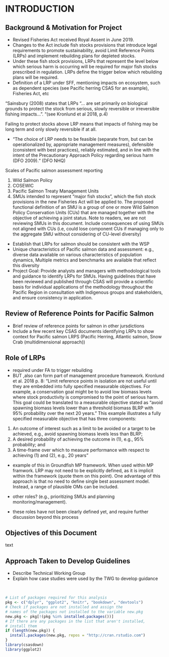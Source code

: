 # INTRODUCTION {#intro}

## Background & Motivation for Project
- Revised Fisheries Act received Royal Assent in June 2019.  
-	Changes to the Act include fish stocks provisions that introduce legal requirements to promote sustainability, avoid Limit Reference Points (LRPs) and implement rebuilding plans for depleted stocks.
-	Under these fish stock provisions, LRPs that represent the level below which serious harm is occurring will be required for major fish stocks prescribed in regulation.  LRPs define the trigger below which rebuilding plans will be required. 
-	Definition of a LRP under SFF, mentioning impacts on ecosystem, such as dependent species (see Pacific herring CSAS for an example), Fisheries Act, etc

"Sainsbury (2008) states that LRPs “… are set primarily on biological grounds to protect the stock from serious, slowly reversible or irreversible fishing impacts…”. "(see Kronlund et al 2018, p.4)

Failing to protect stocks above LRP means that impacts of fishing may be long term and only slowly reversible if at all.


-	“The choice of LRP needs to be feasible (separate from, but can be operationalized by, appropriate management measures), defensible (consistent with best practices), reliably estimated, and in line with the intent of the Precautionary Approach Policy regarding serious harm (DFO 2009).“ (DFO NHQ) 

<!--CH comment: mention that LRPs identified under DFO's Fisheries Sustainability checklist are typically management operational control points, and not biological LRPs per se-->

Scales of Pacific salmon assessment reporting

1. Wild Salmon Policy
2. COSEWIC
3. Pacific Salmon Treaty Management Units
4. SMUs intended to represent “major fish stocks”, which the fish stock provisions in the new Fisheries Act will be applied to.  The proposed functional definition of an SMU is a group of one or more Wild Salmon Policy Conservation Units (CUs) that are managed together with the objective of achieving a joint status. Note to readers, we are not reviewing SMUs in this document. Include consequences of using SMUs not aligned with CUs (i.e,  could lose component CUs if managing only to the aggregate SMU without considering of CU-level diversity)

-	Establish that LRPs for salmon should be consistent with the WSP
-	Unique characteristics of Pacific salmon data and assessment: e.g., diverse data available on various characteristics of population dynamics,	Multiple metrics and benchmarks are available that reflect this diversity
-	Project Goal: Provide analysts and managers with methodological tools and guidance to identify LRPs for SMUs.   Having guidelines that have been reviewed and published through CSAS will provide a scientific basis for individual applications of the methodology throughout the Pacific Region in consultation with Indigenous groups and stakeholders, and ensure consistency in application.

##	Review of Reference Points for Pacific Salmon
- Brief review of reference points for salmon in other jursdictions
-	Include a few recent key CSAS documents identifying LRPs to show context for Pacific salmon LRPS (Pacific Herring, Atlantic salmon, Snow Crab (multidimensional approach))

## Role of LRPs

- required under FA to trigger rebuilding
- BUT ,also can form part of management procedure framework. Kronlund et al. 2018 p. 8: "Limit reference points in isolation are not useful until they are embedded into fully specified measurable objectives. For example, a conservation goal might be to avoid low biomass levels where stock productivity is compromised to the point of serious harm. This goal could be translated to a measurable objective stated as “avoid spawning biomass levels lower than a threshold biomass BLRP with 95% probability over the next 20 years.” This example illustrates a fully specified measurable objective that has three components:
1. An outcome of interest such as a limit to be avoided or a target to be achieved, e.g., avoid spawning biomass levels less than BLRP;
2. A desired probability of achieving the outcome in (1), e.g., 95% probability; and
3. A time-frame over which to measure performance with respect to achieving (1) and (2), e.g., 20 years"
- example of this in Groundfish MP framework. When used within MP framwork. LRP may not need to be explicitly defined, as it is implicit within the framework (quote them on this point). One advantage of this approach is that no need to define single best assessment model. Instead, a range of plausible OMs can be included.

- other roles? (e.g., prioritizing SMUs and planning monitoring/management).
- these roles have not been clearly defined yet, and require further discussion beyond this process

##	Objectives of this Document
text

##	Approach Taken to Develop Guidelines
-	Describe Technical Working Group
-	Explain how case studies were used by the TWG to develop guidance


<!--
The {#rmd-basics} text after the chapter declaration will allow us to link throughout the document back to the beginning of Chapter 1.  These labels will automatically be generated (if not specified) by changing the spaces to hyphens and capital letters to lowercase.  Look for the reference to this label at the beginning of Chapter 2.
-->
 
\  

```r
# List of packages required for this analysis
pkg <- c("dplyr", "ggplot2", "knitr", "bookdown", "devtools")
# Check if packages are not installed and assign the
# names of the packages not installed to the variable new.pkg
new.pkg <- pkg[!(pkg %in% installed.packages())]
# If there are any packages in the list that aren't installed,
# install them
if (length(new.pkg)) {
  install.packages(new.pkg, repos = "http://cran.rstudio.com")
}
library(csasdown)
library(ggplot2)
```

